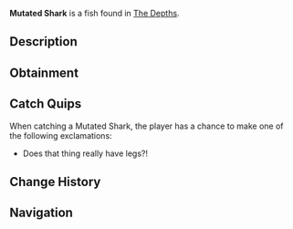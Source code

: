 {{FishInfobox
|image          = Mutated Shark.png
|rarity         = Mythical
|sea            = First Sea
|location       = [[The Depths]]
|sublocation    = 
|sources        = Fishing Rod
|radar_location = 
|prog_speed     = -20
|xp             = 800
|weather        = 
|time           = Night
|season         = Winter
|bait           = Fish Head
|base_weight    = 400
|base_value     = 3000
|weight_range   = 200
|base_chance    = 0.05
|base_resil     = 20
}}
'''Mutated Shark''' is a {{Rarity|Mythical}} fish found in [[The Depths]].

== Description ==
{{Description|A massive, mutated shark with glowing scars, extra fins, and an unsettling, aggressive nature. While it's named suggests it being a shark, it is actually more related to alligators. Using it's sleek body and its strong legs to pounce on unsuspecting prey.|Bestiary Entry}}

== Obtainment ==
{{Description|Patrols the darkest depths during the Coldest Nights...|Bestiary Hint}}
{{Fish Availability|
The Depths
The Depths/Absolute Darkness
|top_rods      = 
Leviathan's Fang Rod\109852.44\178730.09;
Free Spirit Rod\96808.82\147487.26;
Trident Rod\94077.04\143325.42;
No-Life Rod\72456.89\118520.27;
Seraphic Rod\66481.65\105992.02;
Rod Of The Eternal King\53583.49\86556.85;
Poseidon Rod\59443.1\90132.43;
Rod Of The Exalted One\55298.5\89114.19;
Ethereal Prism Rod\66203.18\107353.93;
Magnet Rod\31046.91\49849.96;
Kraken Rod\57097.96\92377.45;
Challenger's Rod\64475.93\105635.98;
Rod Of The Forgotten Fang\63993.81\103769.47;
Zeus Rod\58587.48\92808.68;
Verdant Shear Rod\58081.15\92278.84;
Rod Of The Depths\57493.73\93617.7;
Blazebringer Rod\56047.37\88784.89;
Depthseeker Rod\54420.65\86103.73;
Avalanche Rod\48408.17\77457.15;
Volcanic Rod\46313.66\73365.66;
Steady Rod\15961.98\29821.15
|recommended   = Trident Rod
}}

== Catch Quips ==
When catching a Mutated Shark, the player has a chance to make one of the following exclamations:
* Does that thing really have legs?!

== Change History ==
{{Change History|{{subst:Current Version}}}}

== Navigation ==
{{Fish Navbox|The Depths}}